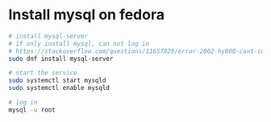 # Install mysql on fedora

```bash
# install mysql-server
# if only install mysql, can not log in
# https://stackoverflow.com/questions/11657829/error-2002-hy000-cant-connect-to-local-mysql-server-through-socket-var-run
sudo dnf install mysql-server

# start the service
sudo systemctl start mysqld
sudo systemctl enable mysqld 

# log in 
mysql -u root
``` 
